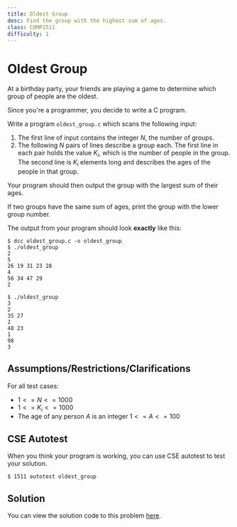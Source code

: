 ```yaml
---
title: Oldest Group
desc: Find the group with the highest sum of ages.
class: COMP1511
difficulty: 1
---
```


# Oldest Group

At a birthday party, your friends are playing a game to determine which group of people are the oldest.

Since you're a programmer, you decide to write a C program.

Write a program `oldest_group.c` which scans the following input:

1. The first line of input contains the integer $N$, the number of groups.
2. The following $N$ pairs of lines describe a group each. The first line in each pair holds the value $K_i$, which is the number of people in the group. The second line is $K_i$ elements long and describes the ages of the people in that group.

Your program should then output the group with the largest sum of their ages. 

If two groups have the same sum of ages, print the group with the lower group number.

The output from your program should look **exactly** like this:

```bash:~/1511-revision/oldest_group
$ dcc oldest_group.c -o oldest_group
$ ./oldest_group
2
5
26 19 31 23 28
4
56 34 47 29
2
```

```bash:~/1511-revision/oldest_group
$ ./oldest_group
3
2
35 27
2 
48 23
1
98
3
```

## Assumptions/Restrictions/Clarifications

For all test cases:
- $1 <= N <= 1000$
- $1 <= K_i <= 1000$
- The age of any person $A$ is an integer $1 <= A <= 100$

## CSE Autotest

When you think your program is working, you can use CSE autotest to test your solution.

```bash:~/1511-revision/oldest_group:~
$ 1511 autotest oldest_group
```

## Solution

You can view the solution code to this problem [here](https://github.com/csesoc/comp1511-revision-t1-2022/blob/master/solutions/oldest-group/solution.c).
